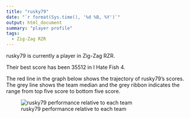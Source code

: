 ```yaml
---
title: "rusky79"
date: "`r format(Sys.time(), '%d %B, %Y')`"
output: html_document
summary: "player profile"
tags:
  - Zig-Zag RZR
---
```


rusky79 is currently a player in Zig-Zag RZR.

Their best score has been 35512 in I Hate Fish 4.

The red line in the graph below shows the trajectory of rusky79's scores. The grey line shows the team median and the grey ribbon indicates the range from top five score to bottom five score.

![rusky79 performance relative to each team](rusky79.jpg)
